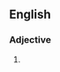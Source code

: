 {{also|above-board|above board}}
==English==

===Adjective===
{{en-adj|-}}

# {{alternative form of|above-board|lang=en}}